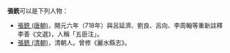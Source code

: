 '''張銑'''可以是下列人物：
* [[張銑_(唐朝)|張銑 (唐朝)]]，開元六年（718年）與呂延濟、劉良、呂向、李周翰等重新註釋李善《文選》，人稱「五臣注」。
* [[張銑_(清朝)|張銑 (清朝)]]，清朝人。曾修《麗水縣志》。

{{disambig|X銑|cat=二字张姓人名消歧义}}